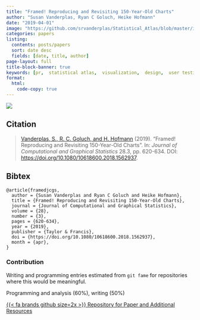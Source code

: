 ```yaml
---
title: "Framed! Reproducing and Revisiting 150-Year-Old Charts"
author: "Susan Vanderplas, Ryan C Goluch, Heike Hofmann"
date: "2019-04-01"
image: "https://github.com/srvanderplas/Statistical_Atlas/blob/master/images/test-images/Oregon-spine_with_frame1.png?raw=true"
categories: papers
listing:
  contents: posts/papers
  sort: date desc
  fields: [date, title, author]
page-layout: full
title-block-banner: true
keywords: [pr,  statistical atlas,  visualization,  design,  user testing]
format:
  html:
    code-copy: true
---
```

 
![](https://github.com/srvanderplas/Statistical_Atlas/blob/master/images/test-images/Oregon-spine_with_frame1.png?raw=true){.preview-image}
 
## Citation
> <a name=bib-framedjcgs></a>[Vanderplas, S., R. C. Goluch, and H. Hofmann](#cite-framedjcgs) (2019). “Framed! Reproducing and Revisiting 150-Year-Old Charts”. In: _Journal of Computational and Graphical Statistics_ 28.3, pp. 620-634. DOI: [https://doi.org/10.1080/10618600.2018.1562937](https://doi.org/https%3A%2F%2Fdoi.org%2F10.1080%2F10618600.2018.1562937).

::: {.callout-note collapse='true'}
## Bibtex
```
@article{framedjcgs,
  author = {Susan Vanderplas and Ryan C Goluch and Heike Hofmann},
  title = {Framed! Reproducing and Revisiting 150-Year-Old Charts},
  journal = {Journal of Computational and Graphical Statistics},
  volume = {28},
  number = {3},
  pages = {620-634},
  year = {2019},
  publisher = {Taylor & Francis},
  doi = {https://doi.org/10.1080/10618600.2018.1562937},
  month = {apr},
}
```
:::



### Contribution

Writing and programming entries estimated from `git fame` for repositories where this would be meaningful.

Programming and analysis (60\%), writing (50\%)

[{{< fa brands github size=2x >}} Repository for Paper and Additional Resources](https://github.com/srvanderplas/Statistical_Atlas){.btn .btn-tip role="button"}

